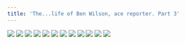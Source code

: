 ```yaml
---
title: 'The...life of Ben Wilson, ace reporter. Part 3'
---
```


![](/images/2006-comic-revue/part-5/pg031.gif)
![](/images/2006-comic-revue/part-5/pg032.gif)
![](/images/2006-comic-revue/part-5/pg033.gif)
![](/images/2006-comic-revue/part-5/pg034.gif)
![](/images/2006-comic-revue/part-5/pg035.gif)
![](/images/2006-comic-revue/part-5/pg036.gif)
![](/images/2006-comic-revue/part-5/pg037.gif)
![](/images/2006-comic-revue/part-5/pg038.gif)
![](/images/2006-comic-revue/part-5/pg039.gif)
![](/images/2006-comic-revue/part-5/pg040.gif)
![](/images/2006-comic-revue/part-5/pg041.gif)
![](/images/2006-comic-revue/part-5/pg042.gif)
